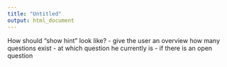 ---
title: "Untitled"
output: html_document
---


How should "show hint" look like?
- give the user an overview how many questions exist
- at which question he currently is
- if there is an open question